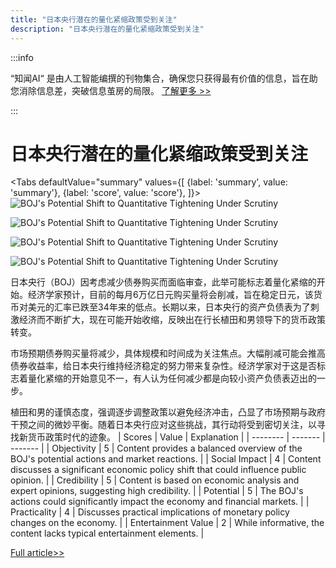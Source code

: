 ```yaml
---
title: "日本央行潜在的量化紧缩政策受到关注"
description: "日本央行潜在的量化紧缩政策受到关注"
---
```



:::info

“知闻AI“ 是由人工智能编撰的刊物集合，确保您只获得最有价值的信息，旨在助您消除信息差，突破信息茧房的局限。  [了解更多 >>](/zh-Hans/docs/guides)

:::

# 日本央行潜在的量化紧缩政策受到关注


<Tabs
	defaultValue="summary"
	values={[
	{label: 'summary', value: 'summary'},
	{label: 'score', value: 'score'},
]}>
<TabItem value="summary">
<img
  src="https://image.informedainews.com/2024/06/Soc-2fK-1717983417-0.jpg"
  alt="BOJ's Potential Shift to Quantitative Tightening Under Scrutiny"
/>

<img
  src="https://image.informedainews.com/2024/06/Soc-fW2-1717983417-1.jpg"
  alt="BOJ's Potential Shift to Quantitative Tightening Under Scrutiny"
/>

<img
  src="https://image.informedainews.com/2024/06/Soc-fTi-1717983417-2.jpg"
  alt="BOJ's Potential Shift to Quantitative Tightening Under Scrutiny"
/>

<img
  src="https://image.informedainews.com/2024/06/Soc-bSw-1717983417-3.jpg"
  alt="BOJ's Potential Shift to Quantitative Tightening Under Scrutiny"
/>



日本央行（BOJ）因考虑减少债券购买而面临审查，此举可能标志着量化紧缩的开始。经济学家预计，目前的每月6万亿日元购买量将会削减，旨在稳定日元，该货币对美元的汇率已跌至34年来的低点。长期以来，日本央行的资产负债表为了刺激经济而不断扩大，现在可能开始收缩，反映出在行长植田和男领导下的货币政策转变。

市场预期债券购买量将减少，具体规模和时间成为关注焦点。大幅削减可能会推高债券收益率，给日本央行维持经济稳定的努力带来复杂性。经济学家对于这是否标志着量化紧缩的开始意见不一，有人认为任何减少都是向较小资产负债表迈出的一步。

植田和男的谨慎态度，强调逐步调整政策以避免经济冲击，凸显了市场预期与政府干预之间的微妙平衡。随着日本央行应对这些挑战，其行动将受到密切关注，以寻找新货币政策时代的迹象。
</TabItem>
<TabItem value="score">
	| Scores     | Value   | Explanation |
	| -------- | ------- | ------- |
	| Objectivity  | 5    | Content provides a balanced overview of the BOJ's potential actions and market reactions.    |
	| Social Impact | 4     | Content discusses a significant economic policy shift that could influence public opinion.    |
	| Credibility    | 5    | Content is based on economic analysis and expert opinions, suggesting high credibility.    |
	| Potential    | 5    | The BOJ's actions could significantly impact the economy and financial markets.    |
	| Practicality    | 4    | Discusses practical implications of monetary policy changes on the economy.    |
	| Entertainment Value    | 2    | While informative, the content lacks typical entertainment elements.    |
</TabItem>
</Tabs>

[Full article>>](https://asia.nikkei.com/Spotlight/Market-Spotlight/Market-to-scrutinize-BOJ-for-signs-of-quantitative-tightening)
